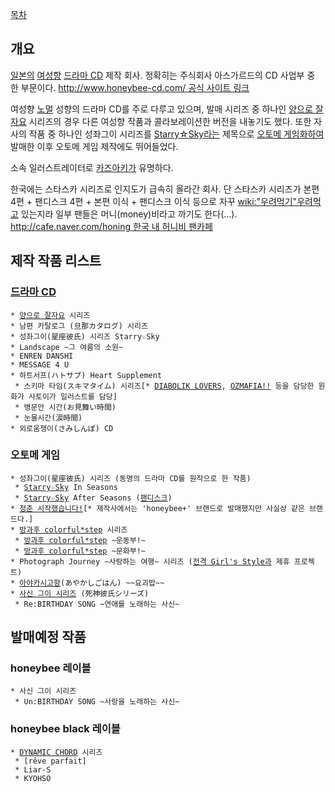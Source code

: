 [[목차]]
== 개요 ==
[[일본]]의 [[여성향]] [[드라마 CD]] 제작 회사. 정확히는 주식회사 아스가르드의 CD 사업부 중 한 부문이다.
[[http://www.honeybee-cd.com/ 공식 사이트 링크]]

여성향 [[노멀]] 성향의 드라마 CD를 주로 다루고 있으며, 발매 시리즈 중 하나인 [[양으로 잘자요]] 시리즈의 경우 다른 여성향 작품과 콜라보레이션한 버전을 내놓기도 했다. 또한 자사의 작품 중 하나인 성좌그이 시리즈를 [[Starry☆Sky]]라는 제목으로 [[오토메 게임]]화하여 발매한 이후 오토메 게임 제작에도 뛰어들었다. 

소속 일러스트레이터로 [[카즈아키]]가 유명하다.

한국에는 스타스카 시리즈로 인지도가 급속히 올라간 회사. 단 스타스카 시리즈가 본편 4편 + 팬디스크 4편 + 본편 이식 + 팬디스크 이식 등으로 자꾸 [[wiki:"우려먹기"우려먹고]] 있는지라 일부 팬들은 머니(money)비라고 까기도 한다(…).
[[http://cafe.naver.com/honing 한국 내 허니비 팬카페]]

== 제작 작품 리스트 ==
=== [[드라마 CD]] ===
 * [[양으로 잘자요]] 시리즈
 * 남편 카탈로그 (旦那カタログ) 시리즈
 * 성좌그이(星座彼氏) 시리즈 Starry☆Sky
 * Landscape ~그 여름의 소원~
 * ENREN DANSHI
 * MESSAGE 4 U
 * 하트서프(ハトサプ) Heart Supplement
  * 스키마 타임(スキマタイム) 시리즈[* [[DIABOLIK LOVERS]], [[OZMAFIA!!]] 등을 담당한 원화가 사토이가 일러스트를 담당]
  * 병문안 시간(お見舞い時間)
  * 눈물시간(涙時間)
 * 외로움쟁이(さみしんぼ) CD

=== 오토메 게임 ===
 * 성좌그이(星座彼氏) 시리즈 (동명의 드라마 CD를 원작으로 한 작품)
  * [[Starry☆Sky]] In Seasons
  * [[Starry☆Sky]] After Seasons ([[팬디스크]])
 * [[청춘 시작했습니다!]][* 제작사에서는 'honeybee+' 브랜드로 발매했지만 사실상 같은 브랜드다.]
 * [[방과후 colorful*step]] 시리즈
  * [[방과후 colorful*step]] ~운동부!~
  * [[방과후 colorful*step]] ~문화부!~
 * Photograph Journey ~사랑하는 여행~ 시리즈 ([[전격 Girl's Style]]과 제휴 프로젝트)
 * [[아야카시고항]](あやかしごはん) ~~요괴밥~~
 * [[사신 그이 시리즈]] (死神彼氏シリーズ)
  * Re:BIRTHDAY SONG ~연애를 노래하는 사신~

== 발매예정 작품 ==
=== honeybee 레이블 ===
 * 사신 그이 시리즈
  * Un:BIRTHDAY SONG ~사랑을 노래하는 사신~

=== honeybee black 레이블 ===
 * [[DYNAMIC CHORD]] 시리즈
  * [rêve parfait]
  * Liar-S
  * KYOHSO
